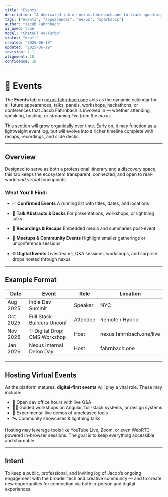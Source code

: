 ```yaml
---
title: "Events"
description: "A dedicated tab on nexus.fahrnbach.one to track speaking engagements, digital events, and future appearances across the Fahrnbach ecosystem."
tags: ["events", "appearances", "nexus", "sparkdocs"]
author: "Jacob Fahrnbach"
ai_used: true
model: "ChatGPT 4o-Turbo"
status: "draft"
created: "2025-06-19"
updated: "2025-06-19"
revision: 1.1
alignment: 10
confidence: 10
---
```


# 📅 Events

The **Events** tab on [nexus.fahrnbach.one](https://nexus.fahrnbach.one) acts as the dynamic calendar for all future appearances, talks, panels, workshops, hackathons, or conferences that Jacob Fahrnbach is involved in — whether attending, speaking, hosting, or *streaming live from the nexus*.

<Aside type="note">
  This section will grow organically over time. Early on, it may function as a lightweight event log, but will evolve into a richer timeline complete with recaps, recordings, and slide decks.
</Aside>

---

## Overview

Designed to serve as both a professional itinerary and a discovery space, this tab keeps the ecosystem transparent, connected, and open to real-world *and virtual* touchpoints.

### What You’ll Find:

- ✅ **Confirmed Events**
  A running list with titles, dates, and locations

- 🧠 **Talk Abstracts & Decks**
  For presentations, workshops, or lightning talks

- 🎥 **Recordings & Recaps**
  Embedded media and summaries post-event

- 🤝 **Meetups & Community Events**
  Highlight smaller gatherings or unconference sessions

- 🌐 **Digital Events**
  Livestreams, Q&A sessions, workshops, and surprise drops hosted through nexus

---

## Example Format

| Date       | Event                          | Role      | Location        |
|------------|--------------------------------|-----------|-----------------|
| Aug 2025   | Indie Dev Summit               | Speaker   | NYC             |
| Oct 2025   | Full Stack Builders Unconf     | Attendee  | Remote / Hybrid |
| Nov 2025   | ✨ Digital Drop: CMS Workshop   | Host      | nexus.fahrnbach.one/live |
| Jan 2026   | Nexus Internal Demo Day        | Host      | fahrnbach.one   |

---

## Hosting Virtual Events

As the platform matures, **digital-first events** will play a vital role. These may include:

- 💬 Open dev office hours with live Q&A
- 🧑‍🏫 Guided workshops on Angular, full-stack systems, or design systems
- 🧪 Experimental live demos of unreleased tools
- 🛰️ Community showcases & lightning talks

<Aside type="tip">
  Hosting may leverage tools like YouTube Live, Zoom, or even WebRTC-powered in-browser sessions. The goal is to keep everything accessible and shareable.
</Aside>

---

## Intent

To keep a public, professional, and inviting log of Jacob’s ongoing engagement with the broader tech and creative community — and to create new opportunities for connection via both in-person and digital experiences.
